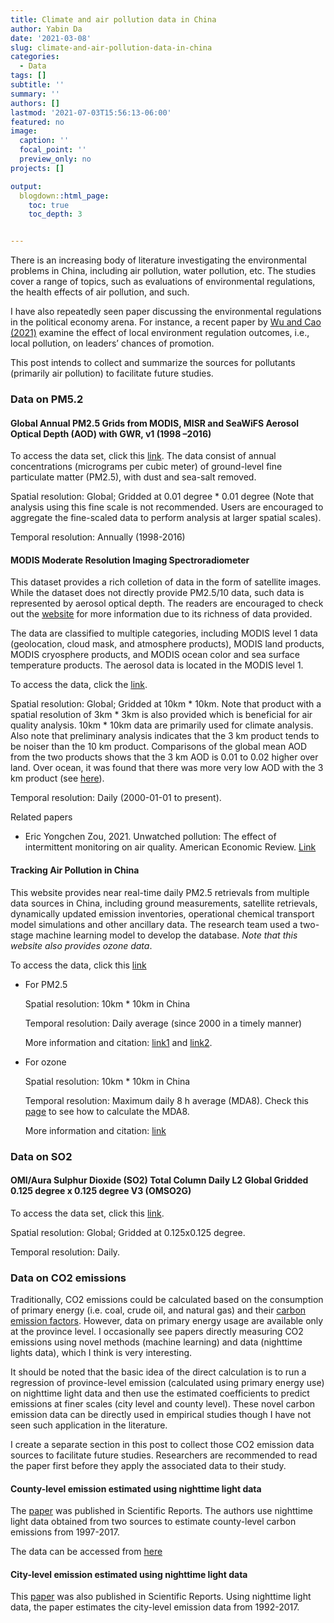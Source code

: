 ```yaml
---
title: Climate and air pollution data in China
author: Yabin Da
date: '2021-03-08'
slug: climate-and-air-pollution-data-in-china
categories:
  - Data
tags: []
subtitle: ''
summary: ''
authors: []
lastmod: '2021-07-03T15:56:13-06:00'
featured: no
image:
  caption: ''
  focal_point: ''
  preview_only: no
projects: []

output:
  blogdown::html_page:
    toc: true
    toc_depth: 3


---
```


There is an increasing body of literature investigating the environmental problems in China, including air pollution, water pollution, etc. The studies cover a range of topics, such as evaluations of environmental regulations, the health effects of air pollution, and such. 

I have also repeatedly seen paper discussing the environmental regulations in the political economy arena. For instance, a recent paper by [Wu and Cao (2021)](https://www.sciencedirect.com/science/article/pii/S0095069621000231?dgcid=raven_sd_aip_email) examine the effect of local environment regulation outcomes, i.e., local pollution, on leaders' chances of promotion.

This post intends to collect and summarize the sources for pollutants (primarily air pollution) to facilitate future studies.


### Data on PM5.2



#### Global Annual PM2.5 Grids from MODIS, MISR and SeaWiFS Aerosol Optical Depth (AOD) with GWR, v1 (1998 –2016)

To access the data set, click this [link](https://sedac.ciesin.columbia.edu/data/set/sdei-global-annual-gwr-pm2-5-modis-misr-seawifs-aod). The data consist of annual concentrations (micrograms per cubic meter) of ground-level fine particulate matter (PM2.5), with dust and sea-salt removed.

Spatial resolution: Global; Gridded at 0.01 degree * 0.01 degree (Note that analysis using this fine scale is not recommended. Users are encouraged to aggregate the fine-scaled data to perform analysis at larger spatial scales).

Temporal resolution: Annually (1998-2016)


#### MODIS Moderate Resolution Imaging Spectroradiometer

This dataset provides a rich colletion of data in the form of satellite images. While the dataset does not directly provide PM2.5/10 data, such data is represented by aerosol optical depth. The readers are encouraged to check out the [website](https://modis.gsfc.nasa.gov/data/) for more information due to its richness of data provided. 

The data are classified to multiple categories, including MODIS level 1 data (geolocation, cloud mask, and atmosphere products), MODIS land products, MODIS cryosphere products, and MODIS ocean color and sea surface temperature products. The aerosol data is located in the MODIS level 1. 

To access the data, click the [link](https://ladsweb.modaps.eosdis.nasa.gov/missions-and-measurements/science-domain/aerosol/).

Spatial resolution: Global; Gridded at 10km * 10km. Note that product with a spatial resolution of 3km * 3km is also provided which is beneficial for air quality analysis. 10km * 10km data are primarily used for climate analysis. Also note that preliminary analysis indicates that the 3 km product tends to be noiser than the 10 km product. Comparisons of the global mean AOD from the two products shows that the 3 km AOD is 0.01 to 0.02 higher over land. Over ocean, it was found that there was more very low AOD with the 3 km product (see [here](https://ladsweb.modaps.eosdis.nasa.gov/missions-and-measurements/products/MOD04_3K/)).

Temporal resolution: Daily (2000-01-01 to present).

Related papers

- Eric Yongchen Zou, 2021. Unwatched pollution: The effect of intermittent monitoring on air quality. American Economic Review. [Link](https://www.aeaweb.org/articles?id=10.1257/aer.20181346&&from=f)


#### Tracking Air Pollution in China

This website provides near real-time daily PM2.5 retrievals from multiple data sources in China, including ground measurements, satellite retrievals, dynamically updated emission inventories, operational chemical transport model simulations and other ancillary data. The research team used a two-stage machine learning model to develop the database. _Note that this website also provides ozone data_.

To access the data, click this [link](http://tapdata.org/)

- For PM2.5

  Spatial resolution: 10km * 10km in China

  Temporal resolution: Daily average (since 2000 in a timely manner)

  More information and citation: [link1](https://arxiv.org/ftp/arxiv/papers/2103/2103.06520.pdf) and [link2](https://www.sciencedirect.com/science/article/pii/S1352231020306555).

- For ozone

  Spatial resolution: 10km * 10km in China

  Temporal resolution: Maximum daily 8 h average (MDA8). Check this [page](https://www.asl-associates.com/cal8hr.htm) to see how to calculate the MDA8.

  More information and citation: [link](https://pubs.acs.org/doi/10.1021/acs.est.0c03098)




### Data on SO2


#### OMI/Aura Sulphur Dioxide (SO2) Total Column Daily L2 Global Gridded 0.125 degree x 0.125 degree V3 (OMSO2G)

To access the data set, click this [link](https://disc.gsfc.nasa.gov/datasets/OMSO2G_003/summary).

Spatial resolution: Global; Gridded at 0.125x0.125 degree. 

Temporal resolution: Daily. 


### Data on CO2 emissions

Traditionally, CO2 emissions could be calculated based on the consumption of primary energy (i.e. coal, crude oil, and natural gas) and their [carbon emission factors](https://www.ipcc.ch/site/assets/uploads/2019/12/03COP25_2019-Refinement.pdf). However, data on primary energy usage are available only at the province level. I occasionally see papers directly measuring CO2 emissions using novel methods (machine learning) and data (nighttime lights data), which I think is very interesting. 

It should be noted that the basic idea of the direct calculation is to run a regression of province-level emission (calculated using primary energy use) on nighttime light data and then use the estimated coefficients to predict emissions at finer scales (city level and county level). These novel carbon emission data can be directly used in empirical studies though I have not seen such application in the literature. 

I create a separate section in this post to collect those CO2 emission data sources to facilitate future studies. Researchers are recommended to read the paper first before they apply the associated data to their study. 

#### County-level emission estimated using nighttime light data

The [paper](https://www.nature.com/articles/s41597-020-00736-3) was published in Scientific Reports. The authors use nighttime light data obtained from two sources to estimate county-level carbon emissions from 1997-2017. 

The data can be accessed from [here](https://figshare.com/collections/County-level_CO2_emissions_and_sequestration_in_China/5136302/2)


#### City-level emission estimated using nighttime light data

This [paper](https://www.nature.com/articles/s41598-021-81754-y) was also published in Scientific Reports. Using nighttime light data, the paper estimates the city-level emission data from 1992-2017.




  


